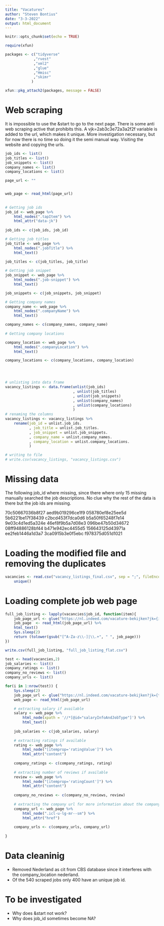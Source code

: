 ```yaml
---
title: "Vacatures"
author: "Steven Bontius"
date: "3-3-2022"
output: html_document
---
```


```r
knitr::opts_chunk$set(echo = TRUE)

require(xfun)

packages <- c("tidyverse"    
             ,"rvest"   
             ,"xml2"
             ,"glue"
             ,"Hmisc"
             ,"skimr"
            )

xfun::pkg_attach2(packages, message = FALSE)
```



# Web scraping

It is impossible to use the &start to go to the next page. There is some anti 
web scraping active that prohibits this. A vjk=2ab3c3e72a3a2f2f variable is added 
to the url, which makes it unique. More investigation necessary, but for now there
is no time so doing it the semi manual way. Visiting the website and copying the 
urls. 

```r
job_ids <- list()
job_titles <- list()
job_snippets <- list()
company_names <- list()
company_locations <- list()
```


```r

page_url <- ""


web_page <- read_html(page_url)
    
    
# Getting job ids    
job_id <- web_page %>% 
    html_nodes(".tapItem") %>% 
    html_attr("data-jk")
    
job_ids <- c(job_ids, job_id)

# Getting job titles
job_title <- web_page %>% 
    html_nodes(".jobTitle") %>% 
    html_text()
    
job_titles <- c(job_titles, job_title)

# Getting job snippet
job_snippet <- web_page %>% 
    html_nodes(".job-snippet") %>% 
    html_text()

job_snippets <- c(job_snippets, job_snippet)

# Getting company names
company_name <- web_page %>% 
    html_nodes(".companyName") %>%
    html_text()

company_names <- c(company_names, company_name)
    
# Getting company locations

company_location <- web_page %>% 
    html_nodes(".companyLocation") %>% 
    html_text()

company_locations <- c(company_locations, company_location)


    
```


```r
# unlisting into data frame
vacancy_listings <- data.frame(unlist(job_ids) 
                               , unlist(job_titles)
                               , unlist(job_snippets)
                               , unlist(company_names)
                               , unlist(company_locations)
                               )
# renaming the columns
vacancy_listings <- vacancy_listings %>% 
    rename(job_id = unlist.job_ids.
           , job_title = unlist.job_titles.
           , job_snippet = unlist.job_snippets.
           , company_name = unlist.company_names.
           , company_location = unlist.company_locations.
           )

# writing to file
# write.csv(vacancy_listings, "vacancy_listings.csv")
```

# Missing data

The following job_id where missing, since there where only 15 missing manually 
searched the job descriptions. No clue why the rest of the data is there but
the job ids are missing.

70c50667036b8f27
aed9b019296ce1f9
058780ef8e25ee5d
5b6221be17f38439
c2bcd453f7dca0d6
b5a50f65248f7e14
9e03c4d1ed5a324e
46ef8f9b5a7d08e3
096be47b50d34672
08ff94886128bf44
b471e942ec4455d5
156643125d43971a
ee2feb1446a1d3a7
3ca0915b3e0f5ebc
f978375d051d1021

# Loading the modified file and removing the duplicates

```r
vacancies <- read.csv("vacancy_listings_final.csv", sep = ";", fileEncoding = 'UTF-8-BOM') %>% 
    unique()
```

# Loading complete job web page

```r
full_job_listing <- lapply(vacancies$job_id, function(item){
    job_page_url <- glue("https://nl.indeed.com/vacature-bekijken?jk={item}")
    job_page  <- read_html(job_page_url) %>%
    html_text()
    Sys.sleep(2)
    return (tolower(gsub("[^A-Za-z\\-]|\\.+", " ", job_page)))
})

write.csv(full_job_listing, "full_job_listing_flat.csv")
```

```r
test <- head(vacancies,2)
job_salaries <- list()
company_ratings <- list()
company_no_reviews <- list()
company_urls <- list()

for(i in 1:nrow(test)) {
    Sys.sleep(2)
    job_page_url <- glue("https://nl.indeed.com/vacature-bekijken?jk={test[i,1]}")
    web_page <- read_html(job_page_url)

    # extracting salary if available
    salary <- web_page %>% 
        html_node(xpath = '//*[@id="salaryInfoAndJobType"]') %>% 
        html_text()
    
    job_salaries <- c(job_salaries, salary)
    
    # extracting ratings if available
    rating <- web_page %>%
        html_node("[itemprop='ratingValue']") %>%
        html_attr("content") 
    
    company_ratings <- c(company_ratings, rating)
    
    # extracting number of reviews if available
    review <- web_page %>% 
        html_node("[itemprop='ratingCount']") %>%
        html_attr("content") 
    
    company_no_reviews <- c(company_no_reviews, review)
    
    # extracting the company url for more information about the company
    company_url <- web_page %>%
        html_node(".icl-u-lg-mr--sm") %>% 
        html_attr("href")
    
    company_urls <- c(company_urls, company_url)
    
}


```



# Data cleaninig
- Removed Nederland as cit from CBS database since it interferes with the company_location nederland.
- Of the 540 scraped jobs only 400 have an unique job id.

# To be investigated
- Why does &start not work?
- Why does job_id sometimes become NA?

